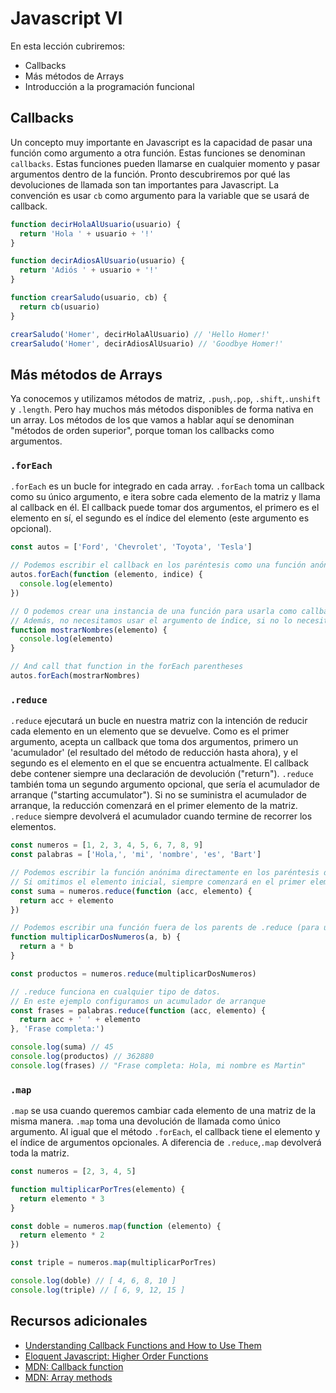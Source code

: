 # Javascript VI

En esta lección cubriremos:

- Callbacks
- Más métodos de Arrays
- Introducción a la programación funcional

## Callbacks

Un concepto muy importante en Javascript es la capacidad de pasar una función como argumento a otra función. Estas funciones se denominan `callbacks`. Estas funciones pueden llamarse en cualquier momento y pasar argumentos dentro de la función. Pronto descubriremos por qué las devoluciones de llamada son tan importantes para Javascript. La convención es usar `cb` como argumento para la variable que se usará de callback.

```javascript
function decirHolaAlUsuario(usuario) {
  return 'Hola ' + usuario + '!'
}

function decirAdiosAlUsuario(usuario) {
  return 'Adiós ' + usuario + '!'
}

function crearSaludo(usuario, cb) {
  return cb(usuario)
}

crearSaludo('Homer', decirHolaAlUsuario) // 'Hello Homer!'
crearSaludo('Homer', decirAdiosAlUsuario) // 'Goodbye Homer!'
```

## Más métodos de Arrays

Ya conocemos y utilizamos métodos de matriz, `.push`,`.pop`, `.shift`,`.unshift` y `.length`. Pero hay muchos más métodos disponibles de forma nativa en un array. Los métodos de los que vamos a hablar aquí se denominan "métodos de orden superior", porque toman los callbacks como argumentos.

### `.forEach`

`.forEach` es un bucle for integrado en cada array. `.forEach` toma un callback como su único argumento, e itera sobre cada elemento de la matriz y llama al callback en él. El callback puede tomar dos argumentos, el primero es el elemento en sí, el segundo es el índice del elemento (este argumento es opcional).

```javascript
const autos = ['Ford', 'Chevrolet', 'Toyota', 'Tesla']

// Podemos escribir el callback en los paréntesis como una función anónima
autos.forEach(function (elemento, indice) {
  console.log(elemento)
})

// O podemos crear una instancia de una función para usarla como callback.
// Además, no necesitamos usar el argumento de índice, si no lo necesitas, no dudes en omitirlo.
function mostrarNombres(elemento) {
  console.log(elemento)
}

// And call that function in the forEach parentheses
autos.forEach(mostrarNombres)
```

### `.reduce`

`.reduce` ejecutará un bucle en nuestra matriz con la intención de reducir cada elemento en un elemento que se devuelve. Como es el primer argumento, acepta un callback que toma dos argumentos, primero un 'acumulador' (el resultado del método de reducción hasta ahora), y el segundo es el elemento en el que se encuentra actualmente. El callback debe contener siempre una declaración de devolución ("return"). `.reduce` también toma un segundo argumento opcional, que sería el acumulador de arranque ("starting accumulator"). Si no se suministra el acumulador de arranque, la reducción comenzará en el primer elemento de la matriz. `.reduce` siempre devolverá el acumulador cuando termine de recorrer los elementos.

```javascript
const numeros = [1, 2, 3, 4, 5, 6, 7, 8, 9]
const palabras = ['Hola,', 'mi', 'nombre', 'es', 'Bart']

// Podemos escribir la función anónima directamente en los paréntesis de .reduce
// Si omitimos el elemento inicial, siempre comenzará en el primer elemento.
const suma = numeros.reduce(function (acc, elemento) {
  return acc + elemento
})

// Podemos escribir una función fuera de los parents de .reduce (para usar varias veces más tarde)
function multiplicarDosNumeros(a, b) {
  return a * b
}

const productos = numeros.reduce(multiplicarDosNumeros)

// .reduce funciona en cualquier tipo de datos.
// En este ejemplo configuramos un acumulador de arranque
const frases = palabras.reduce(function (acc, elemento) {
  return acc + ' ' + elemento
}, 'Frase completa:')

console.log(suma) // 45
console.log(productos) // 362880
console.log(frases) // "Frase completa: Hola, mi nombre es Martin"
```

### `.map`

`.map` se usa cuando queremos cambiar cada elemento de una matriz de la misma manera. `.map` toma una devolución de llamada como único argumento. Al igual que el método `.forEach`, el callback tiene el elemento y el índice de argumentos opcionales. A diferencia de `.reduce`,`.map` devolverá toda la matriz.

```javascript
const numeros = [2, 3, 4, 5]

function multiplicarPorTres(elemento) {
  return elemento * 3
}

const doble = numeros.map(function (elemento) {
  return elemento * 2
})

const triple = numeros.map(multiplicarPorTres)

console.log(doble) // [ 4, 6, 8, 10 ]
console.log(triple) // [ 6, 9, 12, 15 ]
```

## Recursos adicionales

- [Understanding Callback Functions and How to Use Them](http://javascriptissexy.com/understand-javascript-callback-functions-and-use-them/)
- [Eloquent Javascript: Higher Order Functions](https://eloquentjavascript.net/05_higher_order.html)
- [MDN: Callback function](https://developer.mozilla.org/en-US/docs/Glossary/Callback_function)
- [MDN: Array methods](https://developer.mozilla.org/en-US/docs/Web/JavaScript/Reference/Global_Objects/Array)
